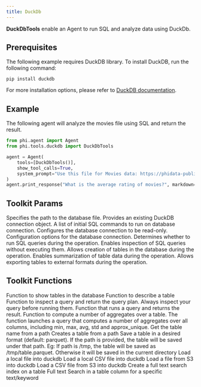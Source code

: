 ```yaml
---
title: DuckDb
---
```


**DuckDbTools** enable an Agent to run SQL and analyze data using DuckDb.

## Prerequisites

The following example requires DuckDB library. To install DuckDB, run the following command:

```shell
pip install duckdb
```

For more installation options, please refer to [DuckDB documentation](https://duckdb.org/docs/installation).

## Example

The following agent will analyze the movies file using SQL and return the result.

```python cookbook/tools/duckdb_tools.py
from phi.agent import Agent
from phi.tools.duckdb import DuckDbTools

agent = Agent(
    tools=[DuckDbTools()],
    show_tool_calls=True,
    system_prompt="Use this file for Movies data: https://phidata-public.s3.amazonaws.com/demo_data/IMDB-Movie-Data.csv",
)
agent.print_response("What is the average rating of movies?", markdown=True, stream=False)
```

## Toolkit Params

<ResponseField name="db_path" type="str">
  Specifies the path to the database file.
</ResponseField>
<ResponseField name="connection" type="DuckDBPyConnection">
  Provides an existing DuckDB connection object.
</ResponseField>
<ResponseField name="init_commands" type="List">
  A list of initial SQL commands to run on database connection.
</ResponseField>
<ResponseField name="read_only" type="bool" default="False">
  Configures the database connection to be read-only.
</ResponseField>
<ResponseField name="config" type="dict">
  Configuration options for the database connection.
</ResponseField>
<ResponseField name="run_queries" type="bool" default="True">
  Determines whether to run SQL queries during the operation.
</ResponseField>
<ResponseField name="inspect_queries" type="bool" default="False">
  Enables inspection of SQL queries without executing them.
</ResponseField>
<ResponseField name="create_tables" type="bool" default="True">
  Allows creation of tables in the database during the operation.
</ResponseField>
<ResponseField name="summarize_tables" type="bool" default="True">
  Enables summarization of table data during the operation.
</ResponseField>
<ResponseField name="export_tables" type="bool" default="False">
  Allows exporting tables to external formats during the operation.
</ResponseField>

## Toolkit Functions

<ResponseField name="show_tables">
  Function to show tables in the database
</ResponseField>
<ResponseField name="describe_table">
  Function to describe a table
</ResponseField>
<ResponseField name="inspect_query">
  Function to inspect a query and return the query plan. Always inspect your
  query before running them.
</ResponseField>
<ResponseField name="run_query">
  Function that runs a query and returns the result.
</ResponseField>
<ResponseField name="summarize_table">
  Function to compute a number of aggregates over a table. The function launches
  a query that computes a number of aggregates over all columns, including min,
  max, avg, std and approx_unique.
</ResponseField>
<ResponseField name="get_table_name_from_path">
  Get the table name from a path
</ResponseField>
<ResponseField name="create_table_from_path">
  Creates a table from a path
</ResponseField>
<ResponseField name="export_table_to_path">
  Save a table in a desired format (default: parquet). If the path is provided,
  the table will be saved under that path. Eg: If path is /tmp, the table will
  be saved as /tmp/table.parquet. Otherwise it will be saved in the current
  directory
</ResponseField>
<ResponseField name="load_local_path_to_table">
  Load a local file into duckdb
</ResponseField>
<ResponseField name="load_local_csv_to_table">
  Load a local CSV file into duckdb
</ResponseField>
<ResponseField name="load_s3_path_to_table">
  Load a file from S3 into duckdb
</ResponseField>
<ResponseField name="load_s3_csv_to_table">
  Load a CSV file from S3 into duckdb
</ResponseField>
<ResponseField name="create_fts_index">
  Create a full text search index on a table
</ResponseField>
<ResponseField name="full_text_search">
  Full text Search in a table column for a specific text/keyword
</ResponseField>
